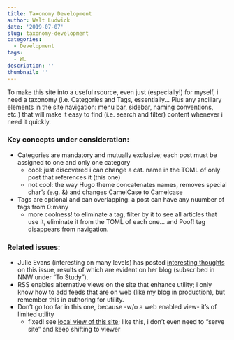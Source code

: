 ```yaml
---
title: Taxonomy Development
author: Walt Ludwick
date: '2019-07-07'
slug: taxonomy-development
categories:
  - Development
tags:
  - WL
description: ''
thumbnail: ''
---
```

To make this site into a useful rsource, even just (especially!) for myself, i need a taxonomy (i.e. Categories and Tags, essentially... Plus any ancillary elements in the site navigation: menu bar, sidebar, naming conventions, etc.) that will make it easy to find (i.e. search and filter) content whenever i need it quickly.

### Key concepts under consideration:

- Categories are mandatory and mutually exclusive;  each post must be assigned to one and only one category
  - cool: just discovered i can change a cat. name in the TOML of only post that references it (this one)
  - not cool: the way Hugo theme concatenates names, removes special char's (e.g. &) and changes CamelCase to Camelcase
- Tags are optional and can overlapping: a post can have any nuumber of tags from 0:many
  - more coolness! to eliminate a tag, filter by it to see all articles that use it, eliminate it from the TOML of each one... and Poof! tag disappears from navigation. 
  
### Related issues:

- Julie Evans (interesting on many levels) has posted [interesting thoughts](https://jvns.ca/blog/2019/02/17/organizing-this-blog-into-categories/) on this issue, results of which are evident on her blog (subscribed in NNW under "To Study").
- RSS enables alternative views on the site that enhance utility;  i only know how to add feeds that are on web (like my blog in production), but remember this in authoring for utility.
- Don't go too far in this one, because -w/o a web enabled view- it's of limited utility
  - fixed! see [local view of this site](http://127.0.0.1:4321/post/taxonomy-development/);  like this, i don't even need to "serve site" and keep shifting to viewer

